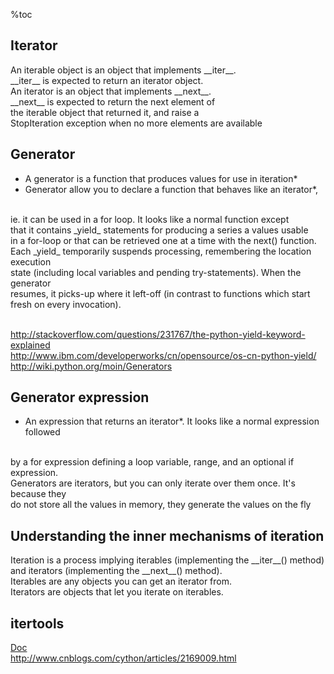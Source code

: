 %toc
== Iterator ==
An iterable object is an object that implements __iter__. 
<br>__iter__ is expected to return an iterator object.
<br>An iterator is an object that implements __next__. 
<br>__next__ is expected to return the next element of 
<br>the iterable object that returned it, and raise a 
<br>StopIteration exception when no more elements are available

{{{class = "brush: python"
>>>mylist = [1,2,3]
>>>for i in mylist:
    print i
>>>mylist2 = [x*x for x in range(3)]
>>>for i in mylist2
    print i
    
#Mylist is an iterable. When you use a list comprehension, you create a list, and so an iterable:
#Everything you can use "for... in..." on is an iterable: lists, strings, files...
}}}

{{{class = "brush: python"
import random

class RandomIterable:
    def __iter__(self):
        return self
    def next(self):
        if random.choice(["go", "go", "stop"]) == "stop":
            raise StopIteration  # signals "the end"
        return 1
        
for eggs in RandomIterable():
    print eggs
    
print list(RandomIterable())
}}}

== Generator ==
*A generator is a function that produces values for use in iteration*
*Generator allow you to declare a function that behaves like an iterator*, 
<br>ie. it can be used in a for loop. It looks like a normal function except 
<br>that it contains _yield_ statements for producing a series a values usable
<br>in a for-loop or that can be retrieved one at a time with the next() function. 
<br>Each _yield_ temporarily suspends processing, remembering the location execution 
<br>state (including local variables and pending try-statements). When the generator
<br>resumes, it picks-up where it left-off (in contrast to functions which start 
<br>fresh on every invocation).

{{{class = "brush: python"
# a generator that yields items instead of returning a list
def firstn(n):
    num = 0
    while num < n:
        yield num
        num += 1

first = firstn(5)   #function body does not run
for i in first:     #begin to run, return a num each time
    print i

for i in first:     #empty, because it has already run over
    print i
}}}

<br>http://stackoverflow.com/questions/231767/the-python-yield-keyword-explained
<br>http://www.ibm.com/developerworks/cn/opensource/os-cn-python-yield/
<br>http://wiki.python.org/moin/Generators

== Generator expression ==
*An expression that returns an iterator*. It looks like a normal expression followed
<br>by a for expression defining a loop variable, range, and an optional if expression.
<br>Generators are iterators, but you can only iterate over them once. It's because they
<br>do not store all the values in memory, they generate the values on the fly

{{{class = "brush: python"
>>>mygenerator = (x*x for x in range(3))
>>>for i in mygenerator:
...    print(i)

#It is just the same except you used () instead of []. BUT, you can not perform 
#for i in mygenerator a second time since generators can only be used once: they
#calculate 0, then forget about it and calculate 1, and end calculating 4, one by one

>>>
>>> sum(i*i for i in range(10))         # sum of squares 0, 1, 4, ... 81
#These expressions are designed for situations where the generator is used right 
#away by an enclosing function(like sum, set, dict, max, list...)
}}}

== Understanding the inner mechanisms of iteration ==
Iteration is a process implying iterables (implementing the __iter__() method) and iterators (implementing the __next__() method). 
<br>Iterables are any objects you can get an iterator from. 
<br>Iterators are objects that let you iterate on iterables.


== itertools ==
[[http://docs.python.org/2/library/itertools.html|Doc]]
<br>http://www.cnblogs.com/cython/articles/2169009.html
